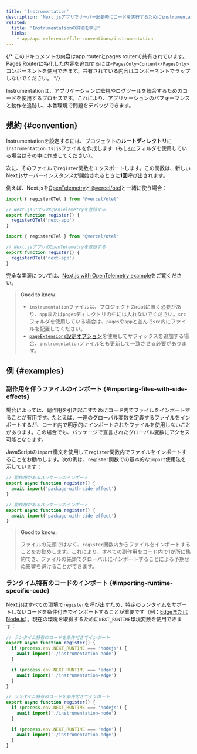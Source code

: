 ```yaml
---
title: 'Instrumentation'
description: 'Next.jsアプリでサーバー起動時にコードを実行するためにinstrumentationを使用する方法を学ぶ'
related:
  title: 'Instrumentationの詳細を学ぶ'
  links:
    - app/api-reference/file-conventions/instrumentation
---
```


{/* このドキュメントの内容はapp routerとpages routerで共有されています。Pages Routerに特化した内容を追加するには`<PagesOnly>Content</PagesOnly>`コンポーネントを使用できます。共有されている内容はコンポーネントでラップしないでください。 */}

Instrumentationは、アプリケーションに監視やログツールを統合するためのコードを使用するプロセスです。これにより、アプリケーションのパフォーマンスと動作を追跡し、本番環境で問題をデバッグできます。

## 規約 {#convention}

Instrumentationを設定するには、プロジェクトの**ルートディレクトリ**に`instrumentation.ts|js`ファイルを作成します（もし[`src`](/docs/app/building-your-application/configuring/src-directory)フォルダを使用している場合はその中に作成してください）。

次に、そのファイルで`register`関数をエクスポートします。この関数は、新しいNext.jsサーバーインスタンスが開始されるときに**1回**呼び出されます。

例えば、Next.jsを[OpenTelemetry](https://opentelemetry.io/)と[@vercel/otel](https://vercel.com/docs/observability/otel-overview)と一緒に使う場合：

<Tabs>
<TabItem value="ts" label="TypeScript">

```ts title="instrumentation.ts" switcher
import { registerOTel } from '@vercel/otel'

// Next.jsアプリのOpenTelemetryを登録する
export function register() {
  registerOTel('next-app')
}
```

</TabItem>
<TabItem value="js" label="JavaScript">

```js title="instrumentation.js" switcher
import { registerOTel } from '@vercel/otel'

// Next.jsアプリのOpenTelemetryを登録する
export function register() {
  registerOTel('next-app')
}
```

</TabItem>
</Tabs>

完全な実装については、[Next.js with OpenTelemetry example](https://github.com/vercel/next.js/tree/canary/examples/with-opentelemetry)をご覧ください。

> **Good to know**:
>
> - `instrumentation`ファイルは、プロジェクトのrootに置く必要があり、`app`または`pages`ディレクトリの中には入れないでください。`src`フォルダを使用している場合は、`pages`や`app`と並んで`src`内にファイルを配置してください。
> - [`pageExtensions`設定オプション](/docs/app/api-reference/config/next-config-js/pageExtensions)を使用してサフィックスを追加する場合、`instrumentation`ファイル名も更新して一致させる必要があります。

## 例 {#examples}

### 副作用を伴うファイルのインポート {#importing-files-with-side-effects}

場合によっては、副作用を引き起こすためにコード内でファイルをインポートすることが有用です。たとえば、一連のグローバル変数を定義するファイルをインポートするが、コード内で明示的にインポートされたファイルを使用しないことがあります。この場合でも、パッケージで宣言されたグローバル変数にアクセス可能となります。

JavaScriptの`import`構文を使用して`register`関数内でファイルをインポートすることをお勧めします。次の例は、`register`関数での基本的な`import`使用法を示しています：

<Tabs>
<TabItem value="ts" label="TypeScript">

```ts title="instrumentation.ts" switcher
// 副作用があるパッケージのインポート
export async function register() {
  await import('package-with-side-effect')
}
```

</TabItem>
<TabItem value="js" label="JavaScript">

```js title="instrumentation.js" switcher
// 副作用があるパッケージのインポート
export async function register() {
  await import('package-with-side-effect')
}
```

</TabItem>
</Tabs>

> **Good to know:**
>
> ファイルの先頭ではなく、`register`関数内からファイルをインポートすることをお勧めします。これにより、すべての副作用をコード内で1か所に集約でき、ファイルの先頭でグローバルにインポートすることによる予期せぬ影響を避けることができます。

### ランタイム特有のコードのインポート {#importing-runtime-specific-code}

Next.jsはすべての環境で`register`を呼び出すため、特定のランタイムをサポートしないコードを条件付きでインポートすることが重要です（例：[EdgeまたはNode.js](/docs/app/building-your-application/rendering/edge-and-nodejs-runtimes)）。現在の環境を取得するために`NEXT_RUNTIME`環境変数を使用できます：

<Tabs>
<TabItem value="ts" label="TypeScript">

```ts title="instrumentation.ts" switcher
// ランタイム特有のコードを条件付きでインポート
export async function register() {
  if (process.env.NEXT_RUNTIME === 'nodejs') {
    await import('./instrumentation-node')
  }

  if (process.env.NEXT_RUNTIME === 'edge') {
    await import('./instrumentation-edge')
  }
}
```

</TabItem>
<TabItem value="js" label="JavaScript">

```js title="instrumentation.js" switcher
// ランタイム特有のコードを条件付きでインポート
export async function register() {
  if (process.env.NEXT_RUNTIME === 'nodejs') {
    await import('./instrumentation-node')
  }

  if (process.env.NEXT_RUNTIME === 'edge') {
    await import('./instrumentation-edge')
  }
}
```

</TabItem>
</Tabs>
